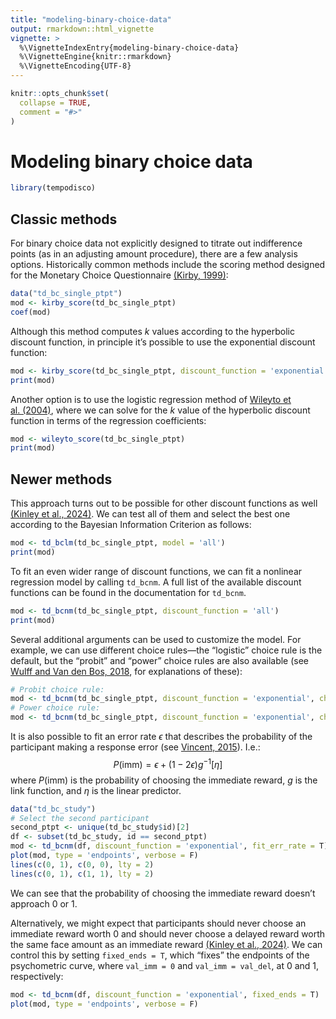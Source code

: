 ```yaml
---
title: "modeling-binary-choice-data"
output: rmarkdown::html_vignette
vignette: >
  %\VignetteIndexEntry{modeling-binary-choice-data}
  %\VignetteEngine{knitr::rmarkdown}
  %\VignetteEncoding{UTF-8}
---
```


```r
knitr::opts_chunk$set(
  collapse = TRUE,
  comment = "#>"
)
```

# Modeling binary choice data

```r
library(tempodisco)
```

## Classic methods

For binary choice data not explicitly designed to titrate out indifference points (as in an adjusting amount procedure), there are a few analysis options. Historically common methods include the scoring method designed for the Monetary Choice Questionnaire [(Kirby, 1999)](https://doi.org/10.1037//0096-3445.128.1.78):

```r
data("td_bc_single_ptpt")
mod <- kirby_score(td_bc_single_ptpt)
coef(mod)
```
Although this method computes $k$ values according to the hyperbolic discount function, in principle it's possible to use the exponential discount function:

```r
mod <- kirby_score(td_bc_single_ptpt, discount_function = 'exponential')
print(mod)
```

Another option is to use the logistic regression method of [Wileyto et al. (2004)](https://doi.org/10.3758/BF03195548), where we can solve for the $k$ value of the hyperbolic discount function in terms of the regression coefficients:

```r
mod <- wileyto_score(td_bc_single_ptpt)
print(mod)
```

## Newer methods

This approach turns out to be possible for other discount functions as well [(Kinley et al., 2024)](https://doi.org/10.31234/osf.io/y2fdh). We can test all of them and select the best one according to the Bayesian Information Criterion as follows:

```r
mod <- td_bclm(td_bc_single_ptpt, model = 'all')
print(mod)
```

To fit an even wider range of discount functions, we can fit a nonlinear regression model by calling `td_bcnm`. A full list of the available discount functions can be found in the documentation for `td_bcnm`.

```r
mod <- td_bcnm(td_bc_single_ptpt, discount_function = 'all')
print(mod)
```

Several additional arguments can be used to customize the model. For example, we can use different choice rules---the "logistic" choice rule is the default, but the "probit" and "power" choice rules are also available (see [Wulff and Van den Bos, 2018](https://doi.org/10.1177/0956797616664342), for explanations of these):

```r
# Probit choice rule:
mod <- td_bcnm(td_bc_single_ptpt, discount_function = 'exponential', choice_rule = 'probit')
# Power choice rule:
mod <- td_bcnm(td_bc_single_ptpt, discount_function = 'exponential', choice_rule = 'power')
```

It is also possible to fit an error rate $\epsilon$ that describes the probability of the participant making a response error (see [Vincent, 2015](https://doi.org/10.3758/s13428-015-0672-2)). I.e.:
$$P(\text{imm}) = \epsilon + (1 - 2\epsilon) g^{-1}[\eta]$$
where $P(\text{imm})$ is the probability of choosing the immediate reward, $g$ is the link function, and $\eta$ is the linear predictor.

```r
data("td_bc_study")
# Select the second participant
second_ptpt <- unique(td_bc_study$id)[2]
df <- subset(td_bc_study, id == second_ptpt)
mod <- td_bcnm(df, discount_function = 'exponential', fit_err_rate = T)
plot(mod, type = 'endpoints', verbose = F)
lines(c(0, 1), c(0, 0), lty = 2)
lines(c(0, 1), c(1, 1), lty = 2)
```

We can see that the probability of choosing the immediate reward doesn't approach 0 or 1.

Alternatively, we might expect that participants should never choose an immediate reward worth 0 and should never choose a delayed reward worth the same face amount as an immediate reward [(Kinley et al., 2024)](https://doi.org/10.31234/osf.io/y2fdh). We can control this by setting `fixed_ends = T`, which "fixes" the endpoints of the psychometric curve, where `val_imm = 0` and `val_imm = val_del`, at 0 and 1, respectively:

```r
mod <- td_bcnm(df, discount_function = 'exponential', fixed_ends = T)
plot(mod, type = 'endpoints', verbose = F)
```
